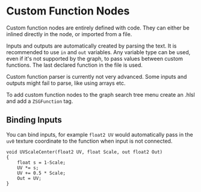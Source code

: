 
# Custom Function Nodes

Custom function nodes are entirely defined with code. They can either be inlined directly in the node, or imported from a file.

Inputs and outputs are automatically created by parsing the text. It is recommended to use `in` and `out` variables.
Any variable type can be used, even if it's not supported by the graph, to pass values between custom functions.
The last declared function in the file is used.

<Callout type="warning">
Custom function parser is currently not very advanced. Some inputs and outputs might fail to parse, like using arrays etc.
</Callout>

To add custom function nodes to the graph search tree menu create an .hlsl and add a `ZSGFunction` tag.

## Binding Inputs
You can bind inputs, for example `float2 UV` would automatically pass in the `uv0` texture coordinate to the function when input is not connected.

```hlsl filename="UVScaleCenter.hlsl" showLineNumbers
void UVScaleCenter(float2 UV, float Scale, out float2 Out)
{
    float s = 1-Scale;
    UV *= s; 
    UV += 0.5 * Scale;
    Out = UV;
}
```

